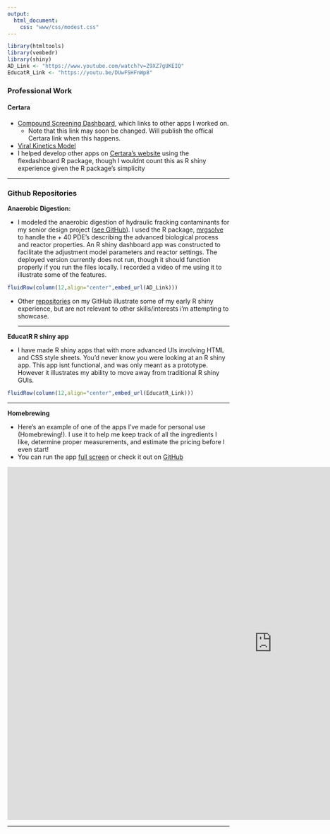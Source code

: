 ```yaml
---
output:
  html_document:
    css: "www/css/modest.css"
---
```




```r
library(htmltools)
library(vembedr)
library(shiny)
AD_Link <- "https://www.youtube.com/watch?v=Z9XZ7gUKEIQ"
EducatR_Link <- "https://youtu.be/DUwFSHFnWp8"
```


<script type="application/javascript">
function resizeIFrameToFitContent( iFrame ) {
    iFrame.width  = iFrame.contentWindow.document.body.scrollWidth;
    iFrame.height = iFrame.contentWindow.document.body.scrollHeight;
}
window.addEventListener('DOMContentLoaded', function(e) {
    var iFrame = document.getElementById( 'Kombucha_App' );
    resizeIFrameToFitContent( iFrame );
    // or, to resize all iframes:
    var iframes = document.querySelectorAll("iframe");
    for( var i = 0; i < iframes.length; i++) {
        resizeIFrameToFitContent( iframes[i] );
    }
} );
</script>

### Professional Work

#### Certara
 - <a href="https://pharmacometrics.shinyapps.io/COVID-19-CompoundScreening_TestNewUI/" target="_blank">Compound Screening Dashboard</a>, which links to other apps I worked on.
   -  Note that this link may soon be changed. Will publish the offical Certara link when this happens.
 - <a href="https://pharmacometrics.shinyapps.io/COVID-19-VK-MODEL/" target="_blank">Viral Kinetics Model</a>
 - I helped develop other apps on <a href="https://www.covidpharmacology.com/in-silico-workbench/"  target="_blank">Certara's website</a> using the flexdashboard R package, though I wouldnt count this as R shiny experience given the R package's simplicity

<hr>

### Github Repositories

**Anaerobic Digestion:**

- I modeled the anaerobic digestion of hydraulic fracking contaminants for my senior design project (<a href="https://kylebarrett.github.io/AnaerobicDigestion/" target="_blank">see GitHub</a>). I used the R package, [mrgsolve](https://github.com/metrumresearchgroup/mrgsolve) to handle the + 40 PDE's describing the advanced biological process and reactor properties. An R shiny dashboard app was constructed to facilitate the adjustment model parameters and reactor settings. The deployed version currently does not run, though it should function properly if you run the files locally. I recorded a video of me using it to illustrate some of the features.

```r
fluidRow(column(12,align="center",embed_url(AD_Link)))
```

- Other [repositories](https://github.com/KyleBarrett?tab=repositories) on my GitHub illustrate some of my early R shiny experience, but are not relevant to other skills/interests i'm attempting to showcase.
<hr>

**EducatR R shiny app**

 - I have made R shiny apps that with more advanced UIs involving HTML and CSS style sheets. You'd never know you were looking at an R shiny app. This app isnt functional, and was only meant as a prototype. However it illustrates my ability to move away from traditional R shiny GUIs.
```r
fluidRow(column(12,align="center",embed_url(EducatR_Link)))
```
<hr>

**Homebrewing**

- Here's an example of one of the apps I've made for personal use (Homebrewing!). I use it to help me keep track of all the ingredients I like, determine proper measurements, and estimate the pricing before I even start!
- You can run the app [full screen](https://kylebarrett.shinyapps.io/Kombucha/) or check it out on [GitHub](https://kylebarrett.github.io/KombuchaBrewing/)

<iframe id="Kombucha_App" src=" https://kylebarrett.shinyapps.io/Kombucha/"
style="border: none; width: 1200px; height: 800px; display:inline-block; text-align:center;"
frameborder="0">
</iframe>

<hr>
